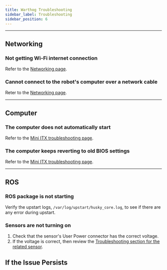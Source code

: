 ```yaml
---
title: Warthog Troubleshooting
sidebar_label: Troubleshooting
sidebar_position: 6
---
```



<ComponentIntroductionWarthog />

<ComponentSupportIntroduction />

---

## Networking

### Not getting Wi-Fi internet connection

Refer to the [Networking page](/docs/software/networking).

### Cannot connect to the robot's computer over a network cable

Reter to the [Networking page](/docs/software/networking).

---

## Computer

### The computer does not automatically start

Refer to the [Mini ITX troubleshooting page](/docs/add-ons/computers/mini_itx).

### The computer keeps reverting to old BIOS settings

Refer to the [Mini ITX troubleshooting page](/docs/add-ons/computers/mini_itx).

---

## ROS

### ROS package is not starting

Verify the upstart logs, `/var/log/upstart/husky_core.log`, to see if there are any error during upstart.

### Sensors are not turning on

1.  Check that the sensor's User Power connector has the correct voltage.
2.  If the voltage is correct, then review the [Troubleshooting section for the related sensor](/docs/add-ons/sensors).

## If the Issue Persists

<Support />
